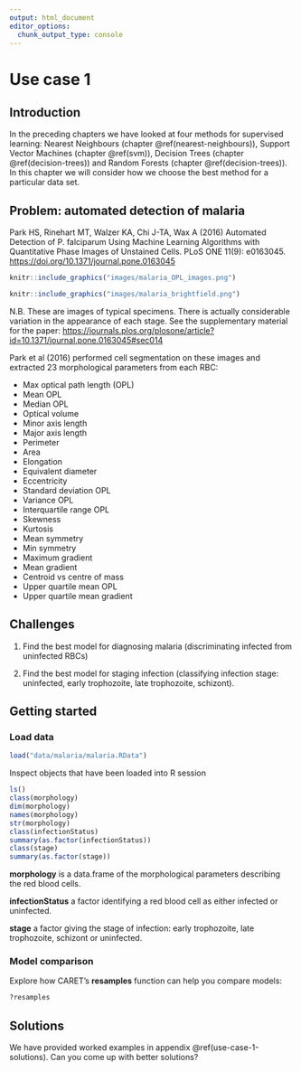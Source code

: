 ```yaml
---
output: html_document
editor_options: 
  chunk_output_type: console
---
```

# Use case 1 {#use-case-1}

## Introduction
In the preceding chapters we have looked at four methods for supervised learning: Nearest Neighbours (chapter \@ref(nearest-neighbours)), Support Vector Machines (chapter \@ref(svm)), Decision Trees (chapter \@ref(decision-trees)) and Random Forests (chapter \@ref(decision-trees)). In this chapter we will consider how we choose the best method for a particular data set.

## Problem: automated detection of malaria

Park HS, Rinehart MT, Walzer KA, Chi J-TA, Wax A (2016) Automated Detection of P. falciparum Using Machine Learning Algorithms with Quantitative Phase Images of Unstained Cells. PLoS ONE 11(9): e0163045.
[https://doi.org/10.1371/journal.pone.0163045](https://doi.org/10.1371/journal.pone.0163045)

```r
knitr::include_graphics("images/malaria_OPL_images.png")
```

```r
knitr::include_graphics("images/malaria_brightfield.png")
```

N.B. These are images of typical specimens. There is actually considerable variation in the appearance of each stage. See the supplementary material for the paper:
[https://journals.plos.org/plosone/article?id=10.1371/journal.pone.0163045#sec014](https://journals.plos.org/plosone/article?id=10.1371/journal.pone.0163045#sec014)

Park et al (2016) performed cell segmentation on these images and extracted 23 morphological parameters from each RBC:

* Max optical path length (OPL)
* Mean OPL
* Median OPL
* Optical volume
* Minor axis length
* Major axis length
* Perimeter
* Area
* Elongation
* Equivalent diameter
* Eccentricity
* Standard deviation OPL
* Variance OPL
* Interquartile range OPL
* Skewness
* Kurtosis
* Mean symmetry
* Min symmetry
* Maximum gradient
* Mean gradient
* Centroid vs centre of mass
* Upper quartile mean OPL
* Upper quartile mean gradient

## Challenges

1. Find the best model for diagnosing malaria (discriminating infected from uninfected RBCs)

2. Find the best model for staging infection (classifying infection stage: uninfected, early trophozoite, late trophozoite, schizont).


## Getting started

### Load data
```r
load("data/malaria/malaria.RData")
```

Inspect objects that have been loaded into R session
```r
ls()
class(morphology)
dim(morphology)
names(morphology)
str(morphology)
class(infectionStatus)
summary(as.factor(infectionStatus))
class(stage)
summary(as.factor(stage))
```

**morphology** is a data.frame of the morphological parameters describing the red blood cells.

**infectionStatus** a factor identifying a red blood cell as either infected or uninfected.

**stage** a factor giving the stage of infection: early trophozoite, late trophozoite, schizont or uninfected.

### Model comparison
Explore how CARET's **resamples** function can help you compare models:
```r
?resamples
```


## Solutions
We have provided worked examples in appendix \@ref(use-case-1-solutions). Can you come up with better solutions?

